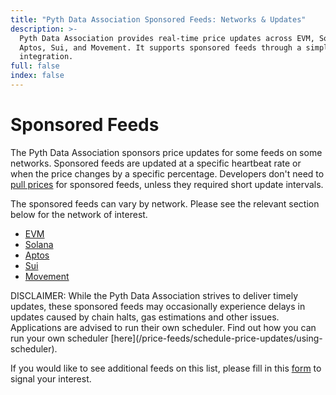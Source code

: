 ```yaml
---
title: "Pyth Data Association Sponsored Feeds: Networks & Updates"
description: >-
  Pyth Data Association provides real-time price updates across EVM, Solana,
  Aptos, Sui, and Movement. It supports sponsored feeds through a simple
  integration.
full: false
index: false
---
```


# Sponsored Feeds

The Pyth Data Association sponsors price updates for some feeds on some networks.
Sponsored feeds are updated at a specific heartbeat rate or when the price changes by a specific percentage.
Developers don't need to [pull prices](./fetch-price-updates.mdx) for sponsored feeds, unless they required short update intervals.

The sponsored feeds can vary by network. Please see the relevant section below for the network of interest.

- [EVM](sponsored-feeds/evm)
- [Solana](sponsored-feeds/solana)
- [Aptos](sponsored-feeds/aptos)
- [Sui](sponsored-feeds/sui)
- [Movement](sponsored-feeds/movement)

<InfoBox variant="warning">
  <div>
    DISCLAIMER: While the Pyth Data Association strives to deliver timely
    updates, these sponsored feeds may occasionally experience delays in updates
    caused by chain halts, gas estimations and other issues. Applications are
    advised to run their own scheduler. Find out how you can run your own
    scheduler [here](/price-feeds/schedule-price-updates/using-scheduler).
  </div>
</InfoBox>

If you would like to see additional feeds on this list, please fill in this [form](https://tally.so/r/nGz2jj) to signal your interest.
